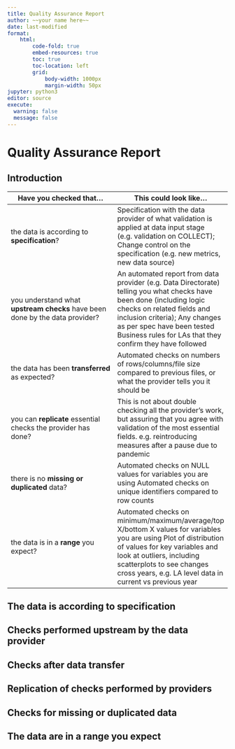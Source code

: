 ---
title: Quality Assurance Report
author: ~~your name here~~
date: last-modified
format:
    html:
        code-fold: true
        embed-resources: true
        toc: true
        toc-location: left
        grid:
            body-width: 1000px
            margin-width: 50px
jupyter: python3
editor: source
execute: 
  warning: false
  message: false
---
# Quality Assurance Report

## Introduction

|Have you checked that…|This could look like…|
|---|---|
|the data is according to **specification**?|Specification with the data provider of what validation is applied at data input stage (e.g. validation on COLLECT); Change control on the specification   (e.g. new metrics, new data source)|
|you understand what **upstream checks** have been done by the data provider?|An automated report from data provider (e.g. Data Directorate) telling you what checks have been done (including logic checks on related fields and inclusion criteria); Any changes as per spec have been tested Business rules for LAs that they confirm they have followed|
|the data has been **transferred** as expected?|Automated checks on numbers of rows/columns/file size compared to previous files, or what the provider tells you it should be|
|you can **replicate**  essential checks the provider has done?|This is not about double checking all the provider’s work, but  assuring that you agree with validation of the most essential fields. e.g. reintroducing measures after a pause due to pandemic|
|there is no **missing or duplicated** data?|Automated checks on NULL values for variables you are using Automated checks on unique identifiers compared to row counts|
|the data is in a **range** you expect?|Automated checks on   minimum/maximum/average/top X/bottom X values for variables you are using Plot of distribution of values for key variables and look at outliers, including scatterplots to see changes cross years, e.g. LA level data in current vs previous year|

## The data is according to specification

## Checks performed upstream by the data provider

## Checks after data transfer

## Replication of checks performed by providers

## Checks for missing or duplicated data

## The data are in a range you expect
